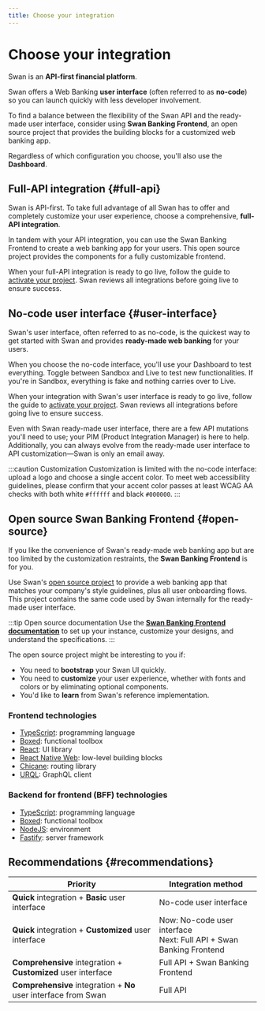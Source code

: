 ```yaml
---
title: Choose your integration
---
```


# Choose your integration

Swan is an **API-first financial platform**.

Swan offers a Web Banking **user interface** (often referred to as **no-code**) so you can launch quickly with less developer involvement.

To find a balance between the flexibility of the Swan API and the ready-made user interface, consider using **Swan Banking Frontend**, an open source project that provides the building blocks for a customized web banking app.

Regardless of which configuration you choose, you'll also use the **Dashboard**.

## Full-API integration {#full-api}

Swan is API-first.
To take full advantage of all Swan has to offer and completely customize your user experience, choose a comprehensive, **full-API integration**.

In tandem with your API integration, you can use the Swan Banking Frontend to create a web banking app for your users.
This open source project provides the components for a fully customizable frontend.

When your full-API integration is ready to go live, follow the guide to [activate your project](../projects/guide-activate.mdx).
Swan reviews all integrations before going live to ensure success.

## No-code user interface {#user-interface}

Swan's user interface, often referred to as no-code, is the quickest way to get started with Swan and provides **ready-made web banking** for your users.

When you choose the no-code interface, you'll use your Dashboard to test everything.
Toggle between Sandbox and Live to test new functionalities.
If you're in Sandbox, everything is fake and nothing carries over to Live.

When your integration with Swan's user interface is ready to go live, follow the guide to [activate your project](../projects/guide-activate.mdx).
Swan reviews all integrations before going live to ensure success.

Even with Swan ready-made user interface, there are a few API mutations you'll need to use; your PIM (Product Integration Manager) is here to help.
Additionally, you can always evolve from the ready-made user interface to API customization—Swan is only an email away.

:::caution Customization
Customization is limited with the no-code interface: upload a logo and choose a single accent color.
To meet web accessibility guidelines, please confirm that your accent color passes at least WCAG AA checks with both white `#ffffff` and black `#000000`.
:::

## Open source Swan Banking Frontend {#open-source}

If you like the convenience of Swan's ready-made web banking app but are too limited by the customization restraints, the **Swan Banking Frontend** is for you.

Use Swan's [open source project](https://github.com/swan-io/swan-partner-frontend) to provide a web banking app that matches your company's style guidelines, plus all user onboarding flows.
This project contains the same code used by Swan internally for the ready-made user interface.

:::tip Open source documentation
Use the [**Swan Banking Frontend documentation**](https://swan-io.github.io/swan-partner-frontend/) to set up your instance, customize your designs, and understand the specifications.
:::

The open source project might be interesting to you if:

- You need to **bootstrap** your Swan UI quickly.
- You need to **customize** your user experience, whether with fonts and colors or by eliminating optional components.
- You'd like to **learn** from Swan's reference implementation.

<h3 id="tech-front">Frontend technologies</h3>

- [TypeScript](https://www.typescriptlang.org/): programming language
- [Boxed](https://swan-io.github.io/boxed/): functional toolbox
- [React](https://react.dev/): UI library
- [React Native Web](https://necolas.github.io/react-native-web/): low-level building blocks
- [Chicane](https://swan-io.github.io/chicane/): routing library
- [URQL](https://commerce.nearform.com/open-source/urql/): GraphQL client

<h3 id="tech-bff">Backend for frontend (BFF) technologies</h3>

- [TypeScript](https://www.typescriptlang.org/): programming language
- [Boxed](https://swan-io.github.io/boxed/): functional toolbox
- [NodeJS](https://nodejs.org/en): environment
- [Fastify](https://fastify.dev/): server framework

## Recommendations {#recommendations}

| Priority | Integration method |
| --- | --- |
| **Quick** integration + **Basic** user interface | No-code user interface |
| **Quick** integration + **Customized** user interface | Now: No-code user interface<br />Next: Full API + Swan Banking Frontend |
| **Comprehensive** integration + **Customized** user interface | Full API + Swan Banking Frontend |
| **Comprehensive** integration + **No** user interface from Swan | Full API |